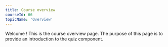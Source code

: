 ```yaml
---
title: Course overview
courseId: 66
topicName: 'Overview'
---
```


Welcome <FirstName/>! This is the course overview page.
The purpose of this page is to provide an introduction to the quiz component.
